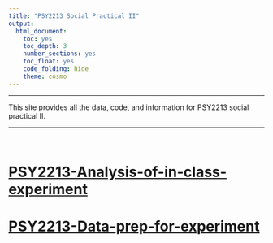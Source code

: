 ```yaml
---
title: "PSY2213 Social Practical II"
output: 
  html_document:
    toc: yes
    toc_depth: 3
    number_sections: yes
    toc_float: yes
    code_folding: hide
    theme: cosmo
---
```


***

This site provides all the data, code, and information for PSY2213 social practical II.

***

<br>

# [PSY2213-Analysis-of-in-class-experiment](PSY2213-Analysis-of-in-class-experiment.html)

# [PSY2213-Data-prep-for-experiment](PSY2213-Analysis-of-in-class-experiment.html)
  